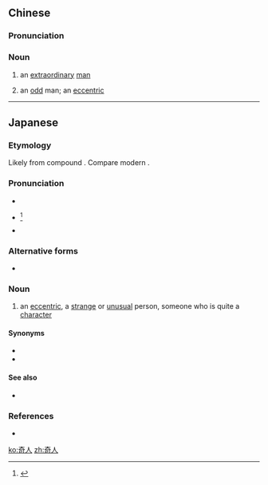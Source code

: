 ==Chinese==
{{zh-forms}}

===Pronunciation===
{{zh-pron
|m=qírén
|c=kei4 jan4
|cat=n
}}

===Noun===
{{zh-noun}}

# {{lb|zh|literary}} an [[extraordinary]] [[man]]
# {{lb|zh|literary}} an [[odd]] man; an [[eccentric]]

----

==Japanese==
{{ja-kanjitab|き|じん|yomi=on}}

===Etymology===
Likely from {{etyl|ltc|ja|sort=きじん}} compound {{m|ltc|奇人|tr=*ghyɛ *njin}}. Compare modern {{cog|zh|奇人|tr=qírén}}.

===Pronunciation===
* {{l|ja|sc=Latn|音読み|On'yomi}}
* {{ja-accent-common|h|き|じん}}<ref name="DJR">{{R:Daijirin}}</ref>
* {{IPA|lang=ja|[kid͡ʑĩɴ]}}

===Alternative forms===
* {{ja-l|畸人}}

===Noun===
{{ja-noun|きじん}}

# an [[eccentric]], a [[strange]] or [[unusual]] person, someone who is quite a [[character]]

====Synonyms====
* {{ja-l|変人|へんじん|henjin}}
* {{ja-l|変わり者|かわりもの|kawarimono}}

====See also====
* {{pedialite|lang=ja}}

===References===
<references/>
* {{R:Kokugo Dai Jiten}}

[[ko:奇人]]
[[zh:奇人]]